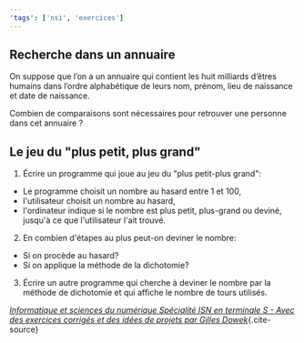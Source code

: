 ```yaml
---
'tags': ['nsi', 'exercices']
---
```


## Recherche dans un annuaire

On suppose que l’on a un annuaire qui contient les huit milliards d’êtres humains dans l’ordre
alphabétique de leurs nom, prénom, lieu de naissance et date de naissance.

Combien de comparaisons sont nécessaires pour retrouver une personne dans cet annuaire ?


## Le jeu du "plus petit, plus grand"

1. Écrire un programme qui joue au jeu du "plus petit-plus grand":

- Le programme choisit un nombre au hasard entre 1 et 100,
- l'utilisateur choisit un nombre au hasard,
- l'ordinateur indique si le nombre est plus petit, plus-grand ou deviné, jusqu'à ce que
  l'utilisateur l'ait trouvé.

2. En combien d'étapes au plus peut-on deviner le nombre:

- Si on procède au hasard?
- Si on applique la méthode de la dichotomie?

3. Écrire un autre programme qui cherche à deviner le nombre par la méthode de dichotomie et qui
   affiche le nombre de tours utilisés.


*[Informatique et sciences du numérique Spécialité ISN en terminale S - Avec des exercices corrigés
et des idées de projets par Gilles
Dowek](http://www.editions-eyrolles.com/Livre/9782212135435/)*{.cite-source}
